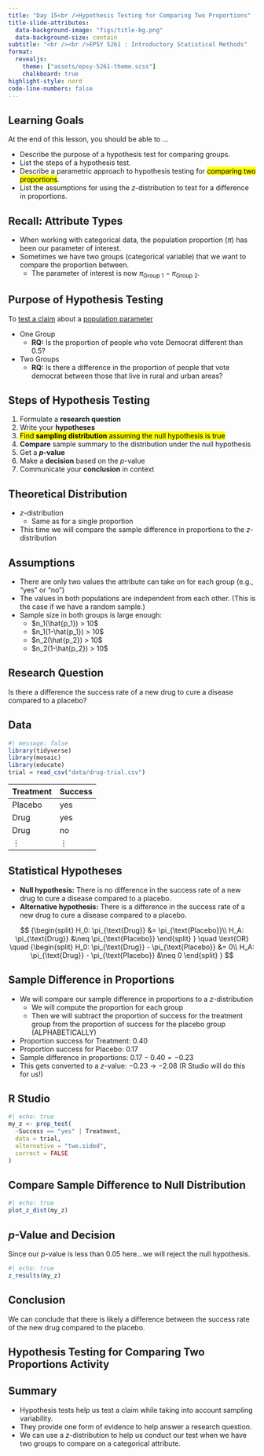 ```yaml
---
title: "Day 15<br />Hypothesis Testing for Comparing Two Proportions"
title-slide-attributes:
  data-background-image: "figs/title-bg.png"
  data-background-size: contain
subtitle: "<br /><br />EPSY 5261 : Introductory Statistical Methods"
format:
  revealjs: 
    theme: ["assets/epsy-5261-theme.scss"]
    chalkboard: true
highlight-style: nord
code-line-numbers: false
---
```




## Learning Goals

At the end of this lesson, you should be able to ...

- Describe the purpose of a hypothesis test for comparing groups.
- List the steps of a hypothesis test.
- Describe a parametric approach to hypothesis testing for <mark>comparing two proportions</mark>.
- List the assumptions for using the *z*-distribution to test for a difference in proportions.


## Recall: Attribute Types

- When working with categorical data, the population proportion ($\pi$) has been our parameter of interest.
- Sometimes we have two groups (categorical variable) that we want to compare the proportion between.
  + The parameter of interest is now $\pi_{\text{Group 1}}-\pi_{\text{Group 2}}$.

  
  
  
## Purpose of Hypothesis Testing

To [test a claim]{style="text-decoration: underline;"} about a [population parameter]{style="text-decoration: underline;"}

- One Group
  + **RQ:** Is the proportion of people who vote Democrat different than 0.5?
- Two Groups 
  + **RQ:** Is there a difference in the proportion of people that vote democrat between those that live in rural and urban areas?


## Steps of Hypothesis Testing {#sec-slide-9}

1. Formulate a **research question**
2. Write your **hypotheses**
3. <mark>Find **sampling distribution** assuming the null hypothesis is true</mark>
4. **Compare** sample summary to the distribution under the null hypothesis
5. Get a **_p_-value**
6. Make a **decision** based on the *p*-value 
7. Communicate your **conclusion** in context


## Theoretical Distribution

- *z*-distribution
  + Same as for a single proportion
- This time we will compare the sample difference in proportions to the *z*-distribution


## Assumptions {.smaller}

- There are only two values the attribute can take on for each group (e.g., "yes" or "no")
- The values in both populations are independent from each other. (This is the case if we have a random sample.)
- Sample size in both groups is large enough:
  + $n_1(\hat{p_1}) > 10$
  + $n_1(1-\hat{p_1}) > 10$
  + $n_2(\hat{p_2}) > 10$
  + $n_2(1-\hat{p_2}) > 10$



## Research Question

Is there a difference the success rate of a new drug to cure a disease compared to a placebo?


## Data

```r
#| message: false
library(tidyverse)
library(mosaic)
library(educate)
trial = read_csv("data/drug-trial.csv")
```

| **Treatment**   | **Success** |
| --------------- | -------- |
| Placebo         | yes      |
| Drug            | yes      |
| Drug            | no       |
| &vellip;        | &vellip; |



## Statistical Hypotheses {.smaller}

- **Null hypothesis:** There is no difference in the success rate of a new drug to cure a disease compared to a placebo.
- **Alternative hypothesis:** There is a difference in the success rate of a new drug to cure a disease compared to a placebo.

$$
{\begin{split}
H_0: \pi_{\text{Drug}} &=    \pi_{\text{Placebo}}\\
H_A: \pi_{\text{Drug}} &\neq \pi_{\text{Placebo}}
\end{split}
} \quad \text{OR} \quad {\begin{split}
H_0: \pi_{\text{Drug}} - \pi_{\text{Placebo}} &= 0\\
H_A: \pi_{\text{Drug}} - \pi_{\text{Placebo}} &\neq 0
\end{split}
}
$$


## Sample Difference in Proportions {.smaller}

- We will compare our sample difference in proportions to a *z*-distribution
  + We will compute the proportion for each group
  + Then we will subtract the proportion of success for the treatment group from the proportion of success for the placebo group (ALPHABETICALLY)
- Proportion success for Treatment: 0.40
- Proportion success for Placebo: 0.17
- Sample difference in proportions: $0.17 - 0.40 = -0.23$
- This gets converted to a *z*-value: $-0.23$ → $-2.08$ (R Studio will do this for us!)


## R Studio

```r
#| echo: true
my_z <- prop_test(
  ~Success == "yes" | Treatment, 
  data = trial,
  alternative = "two.sided",
  correct = FALSE
) 
```


## Compare Sample Difference to Null Distribution

```r
#| echo: true
plot_z_dist(my_z)
```


## *p*-Value and Decision

Since our *p*-value is less than 0.05 here...we will reject the null hypothesis.


```r
#| echo: true
z_results(my_z)
```


## Conclusion

We can conclude that there is likely a difference between the success rate of the new drug compared to the placebo.



## Hypothesis Testing for Comparing Two Proportions Activity {.center background-image="figs/section-bg.png" background-size=contain}


## Summary

- Hypothesis tests help us test a claim while taking into account sampling variability.
- They provide one form of evidence to help answer a research question.
- We can use a *z*-distribution to help us conduct our test when we have two groups to compare on a categorical attribute.




